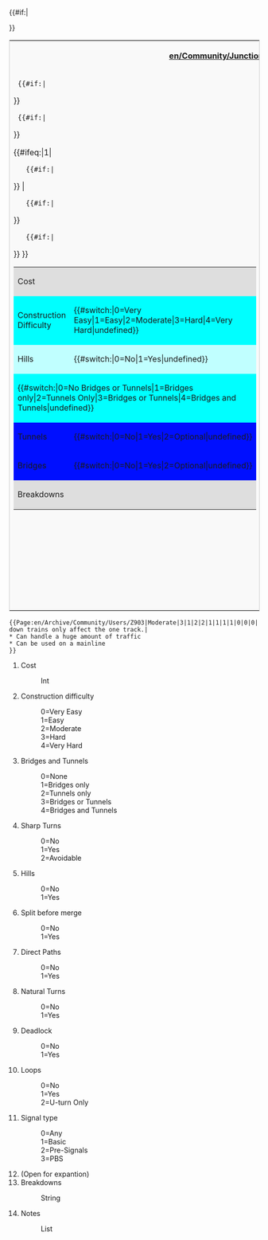 <includeonly>
<table style='border: 1px solid #ccc;background-color: #f9f9f9;'>
<tr><th colspan='2'>[[en/Community/Junctionary/Junction Criteria]]</th></tr>
<tr><td width='50%' valign='top'>
<table border='0' width='100%'>
  <tr bgcolor='#DEDEDE'><td>Cost</td><td>{{{1}}}</td></tr>
  {{#if:{{{2}}}|<tr bgcolor='#{{#switch:{{{2}}}|0=99FF99|1=CCFF99|2=FFFF99|3=FFCC99|4=FF9999|FFFFFF}}'>
  <td>Construction Difficulty</td><td>{{#switch:{{{2}}}|0=Very Easy|1=Easy|2=Moderate|3=Hard|4=Very Hard|undefined}}</td></tr>}}
  {{#if:{{{6}}}|<tr bgcolor='#{{#switch:{{{6}}}|0=CCFFCC|1=FFCCCC|FFFFFF}}'>
  <td>Hills</td><td>{{#switch:{{{6}}}|0=No|1=Yes|undefined}}</td></tr>}}

{{#ifeq:{{{temp}}}|1|
    {{#if:{{{4}}}|<tr bgcolor='#{{#switch:{{{4}}}|0=CCFFCC|1=FFFFCC|2=FFFFCC|3=CCFFCC|4=FFCCCC|FFFFFF}}'>
    <td colspan='2'>{{#switch:{{{4}}}|0=No Bridges or Tunnels|1=Bridges only|2=Tunnels Only|3=Bridges or Tunnels|4=Bridges and Tunnels|undefined}}</td></tr>}}
|
    {{#if:{{{3}}}|<tr bgcolor='#{{#switch:{{{3}}}|0=CCFFCC|1=FFCCCC|2=FFFFCC|FFFFFF}}'>
    <td>Tunnels</td><td>{{#switch:{{{3}}}|0=No|1=Yes|2=Optional|undefined}}</td></tr>}}
    {{#if:{{{4}}}|<tr bgcolor='#{{#switch:{{{4}}}|0=CCFFCC|1=FFCCCC|2=FFFFCC|FFFFFF}}'>
    <td>Bridges</td><td>{{#switch:{{{4}}}|0=No|1=Yes|2=Optional|undefined}}</td></tr>}}
}}
    <tr bgcolor='#DEDEDE'><td colspan='2'>Breakdowns<br/>{{{14}}}</td></tr>

</table>
</td><td width='50%' valign='top'>
<table border='0' width='100%'>
  {{#if:{{{5}}}|<tr bgcolor='#{{#switch:{{{5}}}|0=CCFFCC|1=FFCCCC|2=FFFFCC|FFFFFF}}'>
  <td>Sharp Turns</td><td>{{#switch:{{{5}}}|0=No|1=Yes|2=Avoidable|undefined}}</td></tr>}}
   {{#if:{{{7}}}|<tr bgcolor='#{{#switch:{{{7}}}|0=FFCCCC|1=CCFFCC|FFFFFF}}'>
  <td>Split Before Merge</td><td>{{#switch:{{{7}}}|0=No|1=Yes|undefined}}</td></tr>}}
  {{#if:{{{8}}}|<tr bgcolor='#{{#switch:{{{8}}}|0=FFCCCC|1=CCFFCC|FFFFFF}}'>
  <td>Direct Paths</td><td>{{#switch:{{{8}}}|0=No|1=Yes|undefined}}</td></tr>}}
  {{#if:{{{9}}}|<tr bgcolor='#{{#switch:{{{9}}}|0=FFCCCC|1=CCFFCC|FFFFFF}}'>
  <td>Natural Turns</td><td>{{#switch:{{{9}}}|0=No|1=Yes|undefined}}</td></tr>}}
  {{#if:{{{10}}}|<tr bgcolor='#{{#switch:{{{10}}}|0=CCFFCC|1=FFCCCC|FFFFFF}}'>
  <td>Deadlock</td><td>{{#switch:{{{10}}}|0=No|1=Yes|undefined}}</td></tr>}}
  {{#if:{{{11}}}|<tr bgcolor='#{{#switch:{{{11}}}|0=CCFFCC|1=FFCCCC|2=FFFFCC|FFFFFF}}'>
  <td>Loops</td><td>{{#switch:{{{11}}}|0=No|1=Yes|2=U-Turn Only|undefined}}</td></tr>}}
  {{#if:{{{12}}}|<tr bgcolor='#DEDEDE'><td>Signal type</td>
  <td>{{#switch:{{{12}}}|0=Any|1=Basic|2=Pre-Signal|3=PBS|undefined}}</td></tr>}}
</table>
</td></tr>
{{#if:{{{15}}}|<tr><td colspan='2'>{{{15}}}</td></tr>}}
</table>
</includeonly>
<noinclude>
{{Page:en/Archive/Community/Users/Z903|Moderate|3|1|2|2|1|1|1|1|0|0|0||Broken down trains only affect the one track.|temp=1|
* Can handle a huge amount of traffic
* Can be used on a mainline
}}
<pre>{{Page:en/Archive/Community/Users/Z903|Moderate|3|1|2|2|1|1|1|1|0|0|0||Broken down trains only affect the one track.|
* Can handle a huge amount of traffic
* Can be used on a mainline
}}</pre>
#Cost
#:Int
#Construction difficulty
#:0=Very Easy
#:1=Easy
#:2=Moderate
#:3=Hard
#:4=Very Hard
#Bridges and Tunnels
#:0=None
#:1=Bridges only
#:2=Tunnels only
#:3=Bridges or Tunnels
#:4=Bridges and Tunnels
#Sharp Turns
#:0=No
#:1=Yes
#:2=Avoidable
#Hills
#:0=No
#:1=Yes
#Split before merge
#:0=No
#:1=Yes
#Direct Paths
#:0=No
#:1=Yes
#Natural Turns
#:0=No
#:1=Yes
#Deadlock
#:0=No
#:1=Yes
#Loops
#:0=No
#:1=Yes
#:2=U-turn Only
#Signal type
#:0=Any
#:1=Basic
#:2=Pre-Signals
#:3=PBS
# (Open for expantion)
#Breakdowns
#:String
#Notes
#:List

</noinclude>